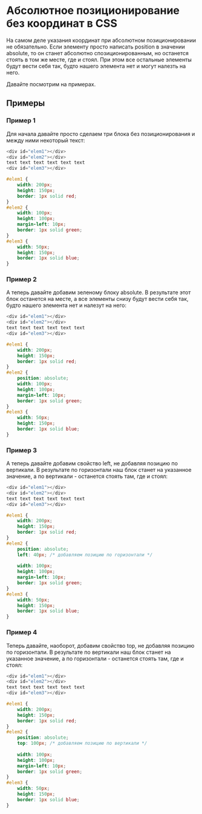 # Абсолютное позиционирование без координат в CSS

На самом деле указания координат при абсолютном позиционировании не обязательно. Если элементу просто написать position в значении absolute, то он станет абсолютно спозиционированным, но останется стоять в том же месте, где и стоял. При этом все остальные элементы будут вести себя так, будто нашего элемента нет и могут налезть на него.

Давайте посмотрим на примерах.

## Примеры 

### Пример 1

Для начала давайте просто сделаем три блока без позиционирования и между ними некоторый текст:

```js showLineNumbers copy
<div id="elem1"></div>
<div id="elem2"></div>
text text text text text text
<div id="elem3"></div>
```

```css showLineNumbers copy
#elem1 {
	width: 200px;
	height: 150px;
	border: 1px solid red;
}
#elem2 {
	width: 100px;
	height: 100px;
	margin-left: 10px;
	border: 1px solid green;
}
#elem3 {
	width: 50px;
	height: 150px;
	border: 1px solid blue;
}
```

### Пример 2

А теперь давайте добавим зеленому блоку absolute. В результате этот блок останется на месте, а все элементы снизу будут вести себя так, будто нашего элемента нет и налезут на него:

```js showLineNumbers copy
<div id="elem1"></div>
<div id="elem2"></div>
text text text text text text
<div id="elem3"></div>
```

```css showLineNumbers copy
#elem1 {
	width: 200px;
	height: 150px;
	border: 1px solid red;
}
#elem2 {
	position: absolute;
	width: 100px;
	height: 100px;
	margin-left: 10px;
	border: 1px solid green;
}
#elem3 {
	width: 50px;
	height: 150px;
	border: 1px solid blue;
}
```

### Пример 3

А теперь давайте добавим свойство left, не добавляя позицию по вертикали. В результате по горизонтали наш блок станет на указанное значение, а по вертикали - останется стоять там, где и стоял:

```js showLineNumbers copy
<div id="elem1"></div>
<div id="elem2"></div>
text text text text text text
<div id="elem3"></div>
```

```css showLineNumbers copy
#elem1 {
	width: 200px;
	height: 150px;
	border: 1px solid red;
}
#elem2 {
	position: absolute;
	left: 40px; /* добавляем позицию по горизонтали */
	
	width: 100px;
	height: 100px;
	margin-left: 10px;
	border: 1px solid green;
}
#elem3 {
	width: 50px;
	height: 150px;
	border: 1px solid blue;
}
```

### Пример 4

Теперь давайте, наоборот, добавим свойство top, не добавляя позицию по горизонтали. В результате по вертикали наш блок станет на указанное значение, а по горизонтали - останется стоять там, где и стоял:

```js showLineNumbers copy
<div id="elem1"></div>
<div id="elem2"></div>
text text text text text text
<div id="elem3"></div>
```

```css showLineNumbers copy
#elem1 {
	width: 200px;
	height: 150px;
	border: 1px solid red;
}
#elem2 {
	position: absolute;
	top: 100px; /* добавляем позицию по вертикали */
	
	width: 100px;
	height: 100px;
	margin-left: 10px;
	border: 1px solid green;
}
#elem3 {
	width: 50px;
	height: 150px;
	border: 1px solid blue;
}
```